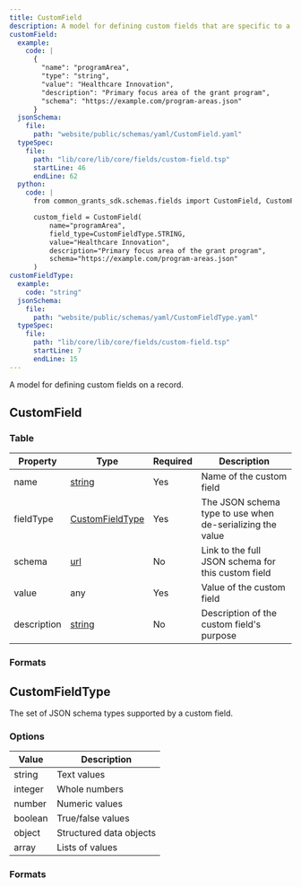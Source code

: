 ```yaml
---
title: CustomField
description: A model for defining custom fields that are specific to a given implementation
customField:
  example:
    code: |
      {
        "name": "programArea",
        "type": "string",
        "value": "Healthcare Innovation",
        "description": "Primary focus area of the grant program",
        "schema": "https://example.com/program-areas.json"
      }
  jsonSchema:
    file:
      path: "website/public/schemas/yaml/CustomField.yaml"
  typeSpec:
    file:
      path: "lib/core/lib/core/fields/custom-field.tsp"
      startLine: 46
      endLine: 62
  python:
    code: |
      from common_grants_sdk.schemas.fields import CustomField, CustomFieldType

      custom_field = CustomField(
          name="programArea",
          field_type=CustomFieldType.STRING,
          value="Healthcare Innovation",
          description="Primary focus area of the grant program",
          schema="https://example.com/program-areas.json"
      )
customFieldType:
  example:
    code: "string"
  jsonSchema:
    file:
      path: "website/public/schemas/yaml/CustomFieldType.yaml"
  typeSpec:
    file:
      path: "lib/core/lib/core/fields/custom-field.tsp"
      startLine: 7
      endLine: 15
---
```



A model for defining custom fields on a record.

## CustomField

### Table

| Property    | Type                                    | Required | Description                                               |
| ----------- | --------------------------------------- | -------- | --------------------------------------------------------- |
| name        | [string](/protocol/types/string#string) | Yes      | Name of the custom field                                  |
| fieldType   | [CustomFieldType](#customfieldtype)     | Yes      | The JSON schema type to use when de-serializing the value |
| schema      | [url](/protocol/types/string#url)       | No       | Link to the full JSON schema for this custom field        |
| value       | any                                     | Yes      | Value of the custom field                                 |
| description | [string](/protocol/types/string#string) | No       | Description of the custom field's purpose                 |

### Formats

<SchemaFormatTabs
  example={frontmatter.customField.example}
  jsonSchema={frontmatter.customField.jsonSchema}
  typeSpec={frontmatter.customField.typeSpec}
  python={frontmatter.customField.python}
/>

## CustomFieldType

The set of JSON schema types supported by a custom field.

### Options

| Value   | Description             |
| ------- | ----------------------- |
| string  | Text values             |
| integer | Whole numbers           |
| number  | Numeric values          |
| boolean | True/false values       |
| object  | Structured data objects |
| array   | Lists of values         |

### Formats

<SchemaFormatTabs
  example={frontmatter.customFieldType.example}
  jsonSchema={frontmatter.customFieldType.jsonSchema}
  typeSpec={frontmatter.customFieldType.typeSpec}
/>
